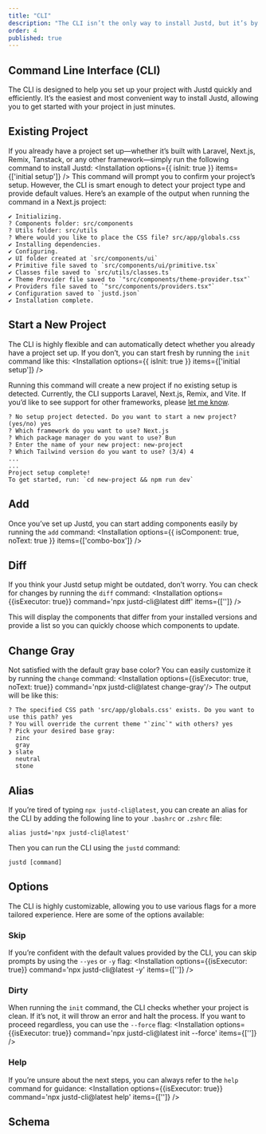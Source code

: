 ```yaml
---
title: "CLI"
description: "The CLI isn’t the only way to install Justd, but it’s by far the most convenient. It’s built to make setting up your project fast and hassle-free."
order: 4
published: true
---
```


## Command Line Interface (CLI)
The CLI is designed to help you set up your project with Justd quickly and efficiently. It’s the easiest and most convenient way to install Justd, allowing you to get started with your project in just minutes.

## Existing Project
If you already have a project set up—whether it’s built with Laravel, Next.js, Remix, Tanstack, or any other framework—simply run the following command to install Justd:
<Installation options={{ isInit: true }} items={['initial setup']} />
This command will prompt you to confirm your project’s setup. However, the CLI is smart enough to detect your project type and provide default values.
Here’s an example of the output when running the command in a Next.js project:
```
✔ Initializing.
? Components folder: src/components
? Utils folder: src/utils
? Where would you like to place the CSS file? src/app/globals.css
✔ Installing dependencies.
✔ Configuring.
✔ UI folder created at `src/components/ui`
✔ Primitive file saved to `src/components/ui/primitive.tsx`
✔ Classes file saved to `src/utils/classes.ts`
✔ Theme Provider file saved to `"src/components/theme-provider.tsx"`
✔ Providers file saved to `"src/components/providers.tsx"`
✔ Configuration saved to `justd.json`
✔ Installation complete.
```

## Start a New Project
The CLI is highly flexible and can automatically detect whether you already have a project set up. If you don’t, you can start fresh by running the `init` command like this:
<Installation options={{ isInit: true }} items={['initial setup']} />

Running this command will create a new project if no existing setup is detected. Currently, the CLI supports Laravel, Next.js, Remix, and Vite. If you’d like to see support for other frameworks, please [let me know](https://x.com/irsyadadl).
```
? No setup project detected. Do you want to start a new project? (yes/no) yes
? Which framework do you want to use? Next.js
? Which package manager do you want to use? Bun
? Enter the name of your new project: new-project
? Which Tailwind version do you want to use? (3/4) 4
...
...
Project setup complete!
To get started, run: `cd new-project && npm run dev`
```

## Add
Once you’ve set up Justd, you can start adding components easily by running the `add` command:
<Installation options={{ isComponent: true, noText: true }} items={['combo-box']} />

## Diff
If you think your Justd setup might be outdated, don’t worry. You can check for changes by running the `diff` command:
<Installation options={{isExecutor: true}} command='npx justd-cli@latest diff' items={['']} />

This will display the components that differ from your installed versions and provide a list so you can quickly choose which components to update.

## Change Gray
Not satisfied with the default gray base color? You can easily customize it by running the `change` command:
<Installation options={{isExecutor: true, noText: true}} command='npx justd-cli@latest change-gray'/>
The output will be like this:
```
? The specified CSS path 'src/app/globals.css' exists. Do you want to use this path? yes
? You will override the current theme "`zinc`" with others? yes
? Pick your desired base gray:
  zinc
  gray
❯ slate
  neutral
  stone
```

## Alias
If you’re tired of typing `npx justd-cli@latest`, you can create an alias for the CLI by adding the following line to your `.bashrc` or `.zshrc` file:
```
alias justd='npx justd-cli@latest'
```
Then you can run the CLI using the `justd` command:
```
justd [command]
```

## Options
The CLI is highly customizable, allowing you to use various flags for a more tailored experience. Here are some of the options available:

### Skip
If you’re confident with the default values provided by the CLI, you can skip prompts by using the `--yes` or `-y` flag:
<Installation options={{isExecutor: true}} command='npx justd-cli@latest -y' items={['']} />

### Dirty
When running the `init` command, the CLI checks whether your project is clean. If it’s not, it will throw an error and halt the process. If you want to proceed regardless, you can use the `--force` flag:
<Installation options={{isExecutor: true}} command='npx justd-cli@latest init --force' items={['']} />

### Help
If you’re unsure about the next steps, you can always refer to the `help` command for guidance:
<Installation options={{isExecutor: true}} command='npx justd-cli@latest help' items={['']} />

## Schema
